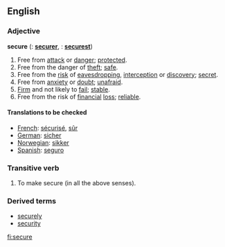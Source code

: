 ==English==

===Adjective===
'''secure'''  ({{compar}}: '''[[securer]]''', {{superl}}: '''[[securest]]''')
# Free from [[attack]] or [[danger]]; [[protected]].
# Free from the danger of [[theft]]; [[safe]].
# Free from the [[risk]] of [[eavesdropping]],  [[interception]] or [[discovery]]; [[secret]].
# Free from [[anxiety]] or [[doubt]]; [[unafraid]].
# [[Firm]] and not likely to [[fail]]; [[stable]].
# Free from the risk of [[financial]] [[loss]]; [[reliable]].

{{checktrans}}
====Translations to be checked====
*[[French]]: [[sécurisé]], [[sûr]]
*[[German]]: [[sicher]]
*[[Norwegian]]: [[sikker]]
*[[Spanish]]: [[seguro]]

===Transitive verb===
{{en-infl-reg-other-e|secur|e}}
# To make secure (in all the above senses).

===Derived terms===
*[[securely]]
*[[security]]

[[fi:secure]]